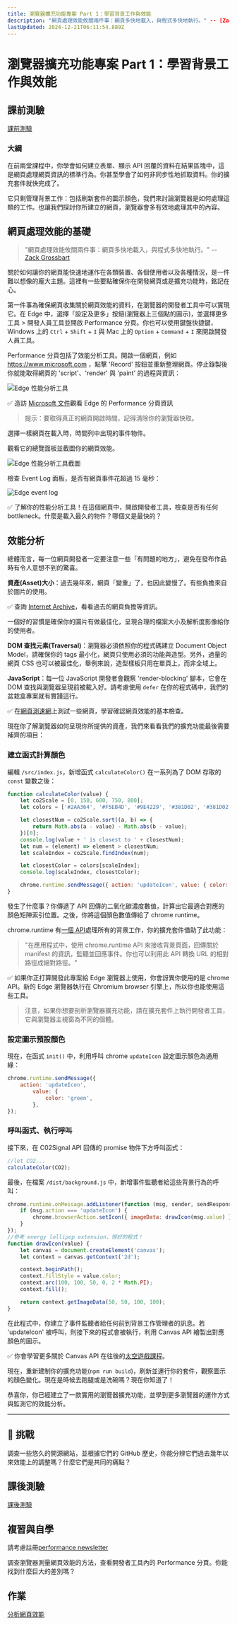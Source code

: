 ```yaml
---
title: 瀏覽器擴充功能專案 Part 1：學習背景工作與效能
description: "網頁處理效能攸關兩件事：網頁多快地載入，與程式多快地執行。" -- [Zack Grossbart](https://www.smashingmagazine.com/2012/06/javascript-profiling-chrome-developer-tools/)
lastUpdated: 2024-12-21T06:11:54.889Z
---
```


# 瀏覽器擴充功能專案 Part 1：學習背景工作與效能

## 課前測驗

[課前測驗](https://ashy-river-0debb7803.1.azurestaticapps.net/quiz/27?loc=zh_tw)

### 大綱

在前兩堂課程中，你學會如何建立表單、顯示 API 回覆的資料在結果區塊中，這是網頁處理網頁資訊的標準行為。你甚至學會了如何非同步性地抓取資料。你的擴充套件就快完成了。

它只剩管理背景工作：包括刷新套件的圖示顏色，我們來討論瀏覽器是如何處理這類的工作。也讓我們探討你所建立的網頁，瀏覽器會多有效地處理其中的內容。

## 網頁處理效能的基礎

> "網頁處理效能攸關兩件事：網頁多快地載入，與程式多快地執行。" -- [Zack Grossbart](https://www.smashingmagazine.com/2012/06/javascript-profiling-chrome-developer-tools/)

關於如何讓你的網頁能快速地運作在各類裝置、各個使用者以及各種情況，是一件難以想像的龐大主題。這裡有一些要點確保你在開發網頁或是擴充功能時，銘記在心。

第一件事為確保網頁收集關於網頁效能的資料，在瀏覽器的開發者工具中可以實現它。在 Edge 中，選擇「設定及更多」按鈕(瀏覽器上三個點的圖示)，並選擇更多工具 > 開發人員工具並開啟 Performance 分頁。你也可以使用鍵盤快捷鍵，Windows 上的 `Ctrl` + `Shift` + `I` 與 Mac 上的 `Option` + `Command` + `I` 來開啟開發人員工具。

Performance 分頁包括了效能分析工具。開啟一個網頁，例如 https://www.microsoft.com ，點擊 'Record' 按鈕並重新整理網頁。停止錄製後你就能取得網頁的 'script'、'render' 與 'paint' 的過程與資訊：

![Edge 性能分析工具](../images/profiler.png)

✅ 造訪 [Microsoft 文件](https://docs.microsoft.com/microsoft-edge/devtools-guide/performance/?WT.mc_id=academic-77807-sagibbon)觀看 Edge 的 Performance 分頁資訊

> 提示：要取得真正的網頁開啟時間，記得清除你的瀏覽器快取。

選擇一樣網頁在載入時，時間列中出現的事件物件。

觀看它的總覽面板並截圖你的網頁效能。

![Edge 性能分析工具截圖](../images/snapshot.png)

檢查 Event Log 面板，是否有網頁事件花超過 15 毫秒：

![Edge event log](../images/log.png)

✅ 了解你的性能分析工具！在這個網頁中，開啟開發者工具，檢查是否有任何 bottleneck。什麼是載入最久的物件？哪個又是最快的？

## 效能分析

總體而言，每一位網頁開發者一定要注意一些「有問題的地方」，避免在發布作品時有令人意想不到的驚喜。

**資產(Asset)大小**：過去幾年來，網頁「變重」了，也因此變慢了。有些負擔來自於圖片的使用。

✅ 查詢 [Internet Archive](https://httparchive.org/reports/page-weight)，看看過去的網頁負擔等資訊。

一個好的習慣是確保你的圖片有做最佳化，呈現合理的檔案大小及解析度影像給你的使用者。

**DOM 查找元素(Traversal)**：瀏覽器必須依照你的程式碼建立 Document Object Model，請確保你的 tags 最小化，網頁只使用必須的功能與造型。另外，過量的網頁 CSS 也可以被最佳化，舉例來說，造型樣板只用在單頁上，而非全域上。

**JavaScript**：每一位 JavaScript 開發者會觀察 'render-blocking' 腳本，它會在 DOM 查找與瀏覽器呈現前被載入好。請考慮使用 `defer` 在你的程式碼中，我們的盆栽盒專案就有實踐這行。

✅ 在[網頁測速網](https://www.webpagetest.org/)上測試一些網頁，學習確認網頁效能的基本檢查。

現在你了解瀏覽器如何呈現你所提供的資產，我們來看看我們的擴充功能最後需要補齊的項目：

### 建立函式計算顏色

編輯 `/src/index.js`，新增函式 `calculateColor()` 在一系列為了 DOM 存取的 `const` 變數之後：

```JavaScript
function calculateColor(value) {
	let co2Scale = [0, 150, 600, 750, 800];
	let colors = ['#2AA364', '#F5EB4D', '#9E4229', '#381D02', '#381D02'];

	let closestNum = co2Scale.sort((a, b) => {
		return Math.abs(a - value) - Math.abs(b - value);
	})[0];
	console.log(value + ' is closest to ' + closestNum);
	let num = (element) => element > closestNum;
	let scaleIndex = co2Scale.findIndex(num);

	let closestColor = colors[scaleIndex];
	console.log(scaleIndex, closestColor);

	chrome.runtime.sendMessage({ action: 'updateIcon', value: { color: closestColor } });
}
```

發生了什麼事？你傳遞了 API 回傳的二氧化碳濃度數值，計算出它最適合對應的顏色矩陣索引位置。之後，你將這個顏色數值傳給了 chrome runtime。

chrome.runtime 有[一個 API](https://developer.chrome.com/extensions/runtime)處理所有的背景工作，你的擴充套件借助了此功能：

> "在應用程式中，使用 chrome.runtime API 來接收背景頁面，回傳關於 manifest 的資訊，監聽並回應事件。你也可以利用此 API 轉換 URL 的相對路徑成絕對路徑。"

✅ 如果你正打算開發此專案給 Edge 瀏覽器上使用，你會訝異你使用的是 chrome API。新的 Edge 瀏覽器執行在 Chromium browser 引擎上，所以你也能使用這些工具。

> 注意，如果你想要剖析瀏覽器擴充功能，請在擴充套件上執行開發者工具，它與瀏覽器主視窗為不同的個體。

### 設定圖示預設顏色

現在，在函式 `init()` 中，利用呼叫 chrome `updateIcon` 設定圖示顏色為通用綠：

```JavaScript
chrome.runtime.sendMessage({
	action: 'updateIcon',
		value: {
			color: 'green',
		},
});
```
### 呼叫函式、執行呼叫

接下來，在 C02Signal API 回傳的 promise 物件下方呼叫函式：

```JavaScript
//let CO2...
calculateColor(CO2);
```
最後，在檔案 `/dist/background.js` 中，新增事件監聽者給這些背景行為的呼叫：

```JavaScript
chrome.runtime.onMessage.addListener(function (msg, sender, sendResponse) {
	if (msg.action === 'updateIcon') {
		chrome.browserAction.setIcon({ imageData: drawIcon(msg.value) });
	}
});
//參考 energy lollipop extension，很好的程式！
function drawIcon(value) {
	let canvas = document.createElement('canvas');
	let context = canvas.getContext('2d');

	context.beginPath();
	context.fillStyle = value.color;
	context.arc(100, 100, 50, 0, 2 * Math.PI);
	context.fill();

	return context.getImageData(50, 50, 100, 100);
}
```
在此程式中，你建立了事件監聽者給任何前到背景工作管理者的訊息。若 'updateIcon' 被呼叫，則接下來的程式會被執行，利用 Canvas API 繪製出對應顏色的圖示。

✅ 你會學習更多關於 Canvas API 在往後的[太空遊戲課程](../../../6-space-game/2-drawing-to-canvas/translations/README.zh-tw.md)。

現在，重新建制你的擴充功能(`npm run build`)，刷新並運行你的套件，觀察圖示的顏色變化。現在是時候去跑腿或是洗碗嗎？現在你知道了！

恭喜你，你已經建立了一款實用的瀏覽器擴充功能，並學到更多瀏覽器的運作方式與監測它的效能分析。

---

## 🚀 挑戰

調查一些悠久的開源網站，並根據它們的 GitHub 歷史，你能分辨它們過去幾年以來效能上的調整嗎？什麼它們是共同的痛點？

## 課後測驗

[課後測驗](https://ashy-river-0debb7803.1.azurestaticapps.net/quiz/28?loc=zh_tw)

## 複習與自學

請考慮註冊[performance newsletter](https://perf.email/)

調查瀏覽器測量網頁效能的方法，查看開發者工具內的 Performance 分頁。你能找到什麼巨大的差別嗎？

## 作業

[分析網頁效能](assignment.zh-tw.md)


